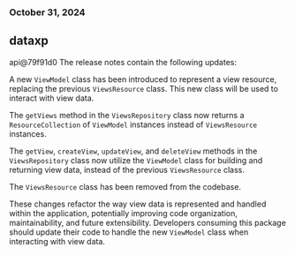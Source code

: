 ### October 31, 2024
## dataxp

api@79f91d0
The release notes contain the following updates:

A new `ViewModel` class has been introduced to represent a view resource, replacing the previous `ViewsResource` class. This new class will be used to interact with view data.

The `getViews` method in the `ViewsRepository` class now returns a `ResourceCollection` of `ViewModel` instances instead of `ViewsResource` instances.

The `getView`, `createView`, `updateView`, and `deleteView` methods in the `ViewsRepository` class now utilize the `ViewModel` class for building and returning view data, instead of the previous `ViewsResource` class.

The `ViewsResource` class has been removed from the codebase.

These changes refactor the way view data is represented and handled within the application, potentially improving code organization, maintainability, and future extensibility. Developers consuming this package should update their code to handle the new `ViewModel` class when interacting with view data.